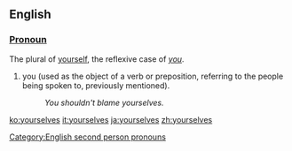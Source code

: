 ==English==

===[[Pronoun]]===
The plural of [[yourself]], the reflexive case of ''[[you]]''. 

#you (used as the object of a verb or preposition, referring to the people being spoken to, previously mentioned).
#:''You shouldn't blame yourselves.''

[[Category:English second person pronouns]]

[[ko:yourselves]]
[[it:yourselves]]
[[ja:yourselves]]
[[zh:yourselves]]